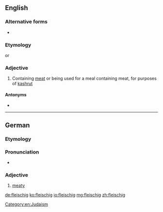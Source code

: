 ==English==
===Alternative forms===
* {{l/en|fleishig}}

===Etymology===
{{etyl|yi}} {{term|פֿליישיק|tr=fleishik|lang=yi}} or {{etyl|de}} {{term|fleischig||meaty|lang=de}}

===Adjective===
{{en-adj|-}}

# Containing [[meat]] or being used for a meal containing meat, for purposes of [[kashrut]]

====Antonyms====
* {{l/en|milchig}}

[[Category:en:Judaism]]

----

==German==

===Etymology===
{{suffix|Fleisch|gloss1=meat|ig|gloss2=-y|lang=de}}

===Pronunciation===
* {{IPA|/ˈflaɪ̯ʃɪç/|lang=de}}

===Adjective===
{{de-adj|fleischiger|fleischigsten}} 

# [[meaty]]

[[de:fleischig]]
[[ko:fleischig]]
[[io:fleischig]]
[[mg:fleischig]]
[[zh:fleischig]]